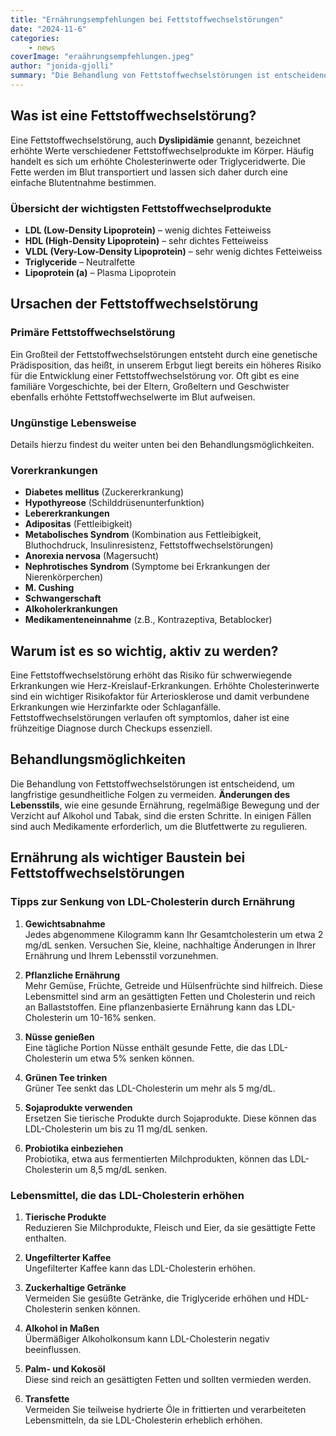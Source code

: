 ```yaml
---
title: "Ernährungsempfehlungen bei Fettstoffwechselstörungen"
date: "2024-11-6"
categories:
    - news
coverImage: "eraährungsempfehlungen.jpeg"
author: "jonida-gjolli"
summary: "Die Behandlung von Fettstoffwechselstörungen ist entscheidend, um langfristige gesundheitliche Folgen zu vermeiden."
---
```


## Was ist eine Fettstoffwechselstörung?

Eine Fettstoffwechselstörung, auch **Dyslipidämie** genannt, bezeichnet erhöhte Werte verschiedener Fettstoffwechselprodukte im Körper. Häufig handelt es sich um erhöhte Cholesterinwerte oder Triglyceridwerte. Die Fette werden im Blut transportiert und lassen sich daher durch eine einfache Blutentnahme bestimmen.

### Übersicht der wichtigsten Fettstoffwechselprodukte

- **LDL (Low-Density Lipoprotein)** – wenig dichtes Fetteiweiss
- **HDL (High-Density Lipoprotein)** – sehr dichtes Fetteiweiss
- **VLDL (Very-Low-Density Lipoprotein)** – sehr wenig dichtes Fetteiweiss
- **Triglyceride** – Neutralfette
- **Lipoprotein (a)** – Plasma Lipoprotein

## Ursachen der Fettstoffwechselstörung

### Primäre Fettstoffwechselstörung

Ein Großteil der Fettstoffwechselstörungen entsteht durch eine genetische Prädisposition, das heißt, in unserem Erbgut liegt bereits ein höheres Risiko für die Entwicklung einer Fettstoffwechselstörung vor. Oft gibt es eine familiäre Vorgeschichte, bei der Eltern, Großeltern und Geschwister ebenfalls erhöhte Fettstoffwechselwerte im Blut aufweisen.

### Ungünstige Lebensweise

Details hierzu findest du weiter unten bei den Behandlungsmöglichkeiten.

### Vorerkrankungen

- **Diabetes mellitus** (Zuckererkrankung)
- **Hypothyreose** (Schilddrüsenunterfunktion)
- **Lebererkrankungen**
- **Adipositas** (Fettleibigkeit)
- **Metabolisches Syndrom** (Kombination aus Fettleibigkeit, Bluthochdruck, Insulinresistenz, Fettstoffwechselstörungen)
- **Anorexia nervosa** (Magersucht)
- **Nephrotisches Syndrom** (Symptome bei Erkrankungen der Nierenkörperchen)
- **M. Cushing**
- **Schwangerschaft**
- **Alkoholerkrankungen**
- **Medikamenteneinnahme** (z.B., Kontrazeptiva, Betablocker)

## Warum ist es so wichtig, aktiv zu werden?

Eine Fettstoffwechselstörung erhöht das Risiko für schwerwiegende Erkrankungen wie Herz-Kreislauf-Erkrankungen. Erhöhte Cholesterinwerte sind ein wichtiger Risikofaktor für Arteriosklerose und damit verbundene Erkrankungen wie Herzinfarkte oder Schlaganfälle. Fettstoffwechselstörungen verlaufen oft symptomlos, daher ist eine frühzeitige Diagnose durch Checkups essenziell.

## Behandlungsmöglichkeiten

Die Behandlung von Fettstoffwechselstörungen ist entscheidend, um langfristige gesundheitliche Folgen zu vermeiden. **Änderungen des Lebensstils**, wie eine gesunde Ernährung, regelmäßige Bewegung und der Verzicht auf Alkohol und Tabak, sind die ersten Schritte. In einigen Fällen sind auch Medikamente erforderlich, um die Blutfettwerte zu regulieren.

## Ernährung als wichtiger Baustein bei Fettstoffwechselstörungen

### Tipps zur Senkung von LDL-Cholesterin durch Ernährung

1. **Gewichtsabnahme**  
Jedes abgenommene Kilogramm kann Ihr Gesamtcholesterin um etwa 2 mg/dL senken. Versuchen Sie, kleine, nachhaltige Änderungen in Ihrer Ernährung und Ihrem Lebensstil vorzunehmen.

2. **Pflanzliche Ernährung**  
Mehr Gemüse, Früchte, Getreide und Hülsenfrüchte sind hilfreich. Diese Lebensmittel sind arm an gesättigten Fetten und Cholesterin und reich an Ballaststoffen. Eine pflanzenbasierte Ernährung kann das LDL-Cholesterin um 10-16% senken.

3. **Nüsse genießen**  
Eine tägliche Portion Nüsse enthält gesunde Fette, die das LDL-Cholesterin um etwa 5% senken können.

4. **Grünen Tee trinken**  
Grüner Tee senkt das LDL-Cholesterin um mehr als 5 mg/dL.

5. **Sojaprodukte verwenden**  
Ersetzen Sie tierische Produkte durch Sojaprodukte. Diese können das LDL-Cholesterin um bis zu 11 mg/dL senken.

6. **Probiotika einbeziehen**  
Probiotika, etwa aus fermentierten Milchprodukten, können das LDL-Cholesterin um 8,5 mg/dL senken.

### Lebensmittel, die das LDL-Cholesterin erhöhen

1. **Tierische Produkte**  
Reduzieren Sie Milchprodukte, Fleisch und Eier, da sie gesättigte Fette enthalten.

2. **Ungefilterter Kaffee**  
Ungefilterter Kaffee kann das LDL-Cholesterin erhöhen.

3. **Zuckerhaltige Getränke**  
Vermeiden Sie gesüßte Getränke, die Triglyceride erhöhen und HDL-Cholesterin senken können.

4. **Alkohol in Maßen**  
Übermäßiger Alkoholkonsum kann LDL-Cholesterin negativ beeinflussen.

5. **Palm- und Kokosöl**  
Diese sind reich an gesättigten Fetten und sollten vermieden werden.

6. **Transfette**  
Vermeiden Sie teilweise hydrierte Öle in frittierten und verarbeiteten Lebensmitteln, da sie LDL-Cholesterin erheblich erhöhen.